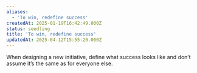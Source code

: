 ```yaml
---
aliases:
  - 'To win, redefine success'
createdAt: 2025-01-19T16:42:49.000Z
status: seedling
title: 'To win, redefine success'
updatedAt: 2025-04-12T15:55:20.000Z
---
```

When designing a new initiative, define what success looks like and don’t assume it’s the same as for everyone else.
